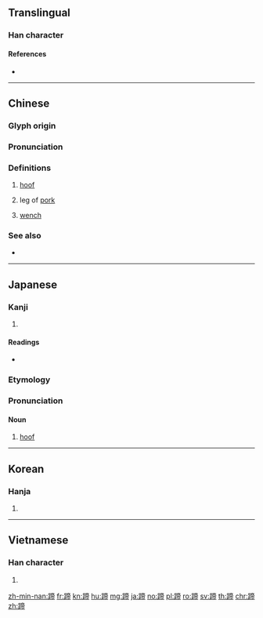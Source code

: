 {{character info/new}}
==Translingual==

===Han character===
{{Han char|rn=157|rad=足|as=09|sn=16|four=60127|canj=RMYBB}}

====References====
* {{Han ref|kx=1230.230|dkj=37724|dj=1702.250|hdz=63725.090|uh=8E44|ud=36420|bh=BFE1|bd=49121}}

----

==Chinese==
{{zh-forms|alt=蹏}}

===Glyph origin===
{{Han etym}}

===Pronunciation===
{{zh-pron
|m=tí,er=y
|ma=y
|c=tai4
|h=pfs=thài
|md=dà̤
|mn=tê
|w=3di
|mc=y
|oc=y
|cat=n
}}

===Definitions===
{{zh-hanzi}}

# [[hoof]]
#: {{zh-l|蹄子|hoof}}
#: {{zh-l|馬蹄|horse's hoof}}
# leg of [[pork]]
# {{lb|zh|derogatory}} [[wench]]

===See also===
* {{zh-l|蹢}}

----

==Japanese==

===Kanji===
{{ja-kanji|grade=|rs=足09}}

# {{defn|lang=ja|sort=足09}}

====Readings====
* {{ja-readings|on=[[てい]] (tei)|kun=[[ひづめ]] (hizume)|nanori=}}

===Etymology===
{{wikipedia|lang=ja}}
{{ja-kanjitab|ひづめ|yomi=k}}

===Pronunciation===
{{ja-pron|ひづめ|yomi=k}}

====Noun====
{{ja-noun|ひづめ}}

# [[hoof]]

----

==Korean==

===Hanja===
{{ko-hanja|hangeul=제|eumhun=}}

# {{defn|lang=ko|sort=足09}}

----

==Vietnamese==

===Han character===
{{vi-hantu|[[đề]], [[đế]]|rs=足09}}

# {{defn|lang=vi|sort=足09}}

[[zh-min-nan:蹄]]
[[fr:蹄]]
[[kn:蹄]]
[[hu:蹄]]
[[mg:蹄]]
[[ja:蹄]]
[[no:蹄]]
[[pl:蹄]]
[[ro:蹄]]
[[sv:蹄]]
[[th:蹄]]
[[chr:蹄]]
[[zh:蹄]]